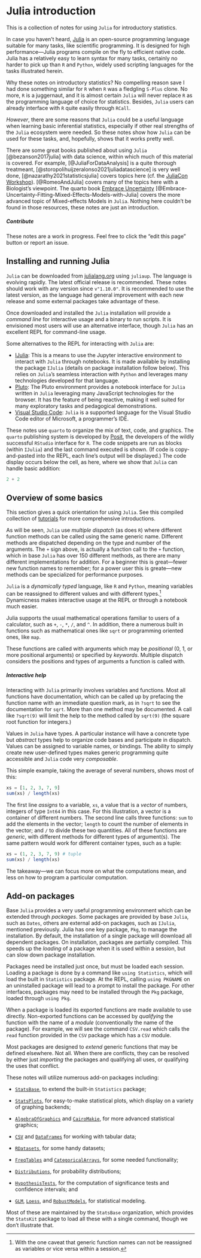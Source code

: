 # Julia introduction

This is a collection of notes for using `Julia` for introductory statistics.

In case you haven't heard, [Julia](https://julialang.org/) is an open-source programming language suitable for many tasks, like scientific programming. It is designed for high performance---Julia programs compile on the fly to efficient native code. Julia has a relatively easy to learn syntax for many tasks, certainly no harder to pick up than `R` and `Python`, widely used scripting languages for the tasks illustrated herein.

Why these notes on introductory statistics? No compelling reason save I had done something similar for `R` when `R` was a fledgling `S-Plus` clone. No more, `R` is a juggernaut, and it is almost certain `Julia` will never replace `R` as the programming language of choice for statistics. Besides, `Julia` users can already interface with `R` quite easily through `RCall`.

*However*, there are some reasons that `Julia` could be a useful language when learning basic inferential statistics, especially if other real strengths of the `Julia` ecosystem were needed. So these notes show how `Julia` can be used for these tasks, and, hopefully, shows that it works pretty well.

There are some great books published about using `Julia` [@bezanson2017julia] with data
science, within which much of this material is covered. For example,
[@JuliaForDataAnalysis] is a quite thorough treatmeant,
[@storopolihuijzeralonso2021juliadatascience] is very well done,
[@nazarathy2021statisticsjulia] covers topics here (cf. the [JuliaCon
Workshop](https://www.youtube.com/watch?v=IlPoU5Yr2QI)).
[@RomeoAndJulia] covers many of the topics here with a Biologist's viewpoint.
The quarto book [Embrace Uncertainty](https://juliamixedmodels.github.io/EmbraceUncertainty/) [@Embrace-Uncertainty-Fitting-Mixed-Effects-Models-with-Julia] covers the more advanced topic of Mixed-effects Models in `Julia`. Nothing here couldn't be found in those resources, these notes are just an introduction.



::: {.callout-note}
##### Contribute
These notes are a work in progress. Feel free to click the "edit this page" button or report an issue.
:::

## Installing and running Julia

`Julia` can be downloaded from [julialang.org](https://julialang.org/) using `juliaup`. The language is evolving rapidly. The latest official release is recommended. These notes should work with any version since `v"1.10.0"`. It is recommended to use the latest version, as the language had general improvement with each new release and some external packages take advantage of these.

Once downloaded and installed the `Julia` installation will provide a *command line* for interactive usage and a binary to run scripts. It is envisioned most users will use an alternative interface, though `Julia` has an excellent REPL for command-line usage.

Some alternatives to the REPL for interacting with `Julia` are:

* [IJulia](https://github.com/JuliaLang/IJulia.jl): This is a means to use the Jupyter interactive environment to interact with `Julia` through notebooks. It is made available by installing the package `IJulia` (details on package installation follow below). This relies on `Julia`'s seamless interaction with  `Python` and leverages many technologies developed for that language.
* [Pluto](https://githuhttps://plutojl.org/): The Pluto environment provides a notebook interface for `Julia` written in `Julia` leveraging many JavaScript technologies for the browser. It has the feature of being reactive, making it well suited for many exploratory tasks and pedagogical demonstrations.
* [Visual Studio Code](https://www.julia-vscode.org/): `Julia` is a supported language for the Visual Studio Code editor of Microsoft, a programmer's IDE.

These notes use `quarto` to organize the mix of text, code, and graphics. The `quarto` publishing system is developed by [Posit](https://posit.co/), the developers of the wildly successful `RStudio` interface for `R`. The code snippets are run as blocks (within `IJulia`) and the last command executed is shown. (If code is copy-and-pasted into the REPL, each line's output will be displayed.) The code display occurs below the cell, as here, where we show that `Julia` can handle basic addition:

```julia
2 + 2
```


## Overview of some basics

This section gives a quick orientation for using `Julia`. See this compiled collection of [tutorials](https://julialang.org/learning/tutorials/) for more comprehensive introductions.

As will be seen, `Julia` use *multiple dispatch* (as does `R`) where different function methods can be called using the same generic name. Different methods are dispatched depending on the type and number of the arguments. The `+` sign above, is actually a function call to the `+` function, which in base `Julia` has over $150$ different methods, as there are many different implementations for addition. For a beginner this is great---fewer new function names to remember; for a power user this is greate---new methods can be specialized for performance purposes.

`Julia` is a *dynamically typed* language, like `R` and `Python`, meaning variables can be reassigned to different values and with different types.^[With the one caveat that generic function names can not be reassigned as variables or vice versa within a session.] Dynamicness makes interactive usage at the REPL or through a notebook much easier.

Julia supports the usual mathematical operations familiar to users of a calculator, such as `+`, `-`, `*`, `/`, and `^`. In addition, there a numerous built in functions such as mathematical ones like `sqrt` or programming oriented ones, like `map`.

These functions are called with arguments which may be *positional* ($0$, $1,$ or more positional arguments) or specified by *keywords*. Multiple dispatch considers the  positions and types of arguments a function is called with.


::: {.callout-note}
##### Interactive help
Interacting with `Julia` primarily involves variables and functions. Most all functions have documentation, which can be called up by prefacing the function name with an immediate question mark, as in `?sqrt` to see the documentation for `sqrt`. More than one method may be documented. A call like `?sqrt(9)` will limit the help to the method called by `sqrt(9)` (the square root function for integers.)
:::

Values in `Julia` have types. A particular instance will have a concrete type but *abstract* types help to organize code bases and participate in dispatch. Values can be assigned to variable names, or bindings. The ability to simply create new user-defined types makes generic programming quite accessible and `Julia` code very *composable*.

This simple example, taking the average of several numbers, shows most of this:

```julia
xs = [1, 2, 3, 7, 9]
sum(xs) / length(xs)
```

The first line *assigns* to a variable, `xs`, a value that is a *vector* of numbers, integers of type `Int64` in this case. For this illustration, a vector is a container of different numbers. The second line calls three functions: `sum` to add the elements in the vector; `length` to count the number of elements in the vector; and `/` to divide these two quantities. All of these functions are *generic*, with different methods for different types of argument(s). The same pattern would work for different container types, such as a tuple:

```julia
xs = (1, 2, 3, 7, 9) # tuple
sum(xs) / length(xs)
```

The takeaway---we can focus more on what the computations mean, and less on how to program a particular computation.

## Add-on packages

Base `Julia` provides a very useful programming environment which can be extended through *packages*. Some packages are provided by base `Julia`, such as `Dates`, others are external add-on packages, such as `IJulia`, mentioned previously. Julia has one key package, `Pkg`, to manage the installation. By default, the installation of a single package will download all dependent packages. On installation, packages are partially compiled. This speeds up the *loading* of a package when it is used within a session, but can slow down package installation.

Packages need be installed just once, but must be loaded each session. Loading a package is done by a command like `using Statistics`, which will load the built in `Statistics`  package. At the REPL, calling `using PKGNAME` on an uninstalled package will lead to a prompt to install the package. For other interfaces, packages may need to be installed through the `Pkg` package, loaded through `using Pkg`.

When a package is loaded its exported functions are made available to use directly. Non-exported functions can be accessed by *qualifying* the function with the name of a *module* (conventionally the name of the package). For example, we will see the command `CSV.read` which calls the `read` function provided in the `CSV` package which has a `CSV` module.

Most packages are designed to *extend* generic functions that may be defined elsewhere. Not all. When there are conflicts, they can be resolved by either just *importing* the packages and qualifying all uses, or qualifying the uses that conflict.

These notes will utilize numerous add-on packages including:

* [`StatsBase`](https://github.com/JuliaStats/StatsBase.jl), to extend the built-in `Statistics` package;

* [`StatsPlots`](https://github.com/JuliaPlots/StatsPlots.jl), for easy-to-make statistical plots, which display on a variety of graphing backends;

* [`AlgebraOfGraphics`](https://github.com/MakieOrg/AlgebraOfGraphics.jl) and [`CairoMakie`](https://github.com/MakieOrg/AlgebraOfGraphics.jl), for more advanced statistical graphics;

* [`CSV`](https://github.com/JuliaData/CSV.jl) and [`DataFrames`](https://github.com/JuliaData/DataFrames.jl) for working with tabular data;

* [`RDatasets`](https://github.com/JuliaStats/RDatasets.jl), for some handy datasets;

* [`FreqTables`](https://github.com/nalimilan/FreqTables.jl) and [`CategoricalArrays`](https://github.com/JuliaData/CategoricalArrays.jl), for some needed functionality;

* [`Distributions`](https://github.com/JuliaStats/Distributions.jl), for probability distributions;

* [`HypothesisTests`](https://github.com/JuliaStats/HypothesisTests.jl), for the computation of significance tests and confidence intervals; and

* [`GLM`](https://github.com/JuliaStats/GLM.jl), [`Loess`](https://github.com/JuliaStats/Loess.jl), and [`RobustModels`](https://github.com/getzze/RobustModels.jl), for statistical modeling.

Most of these are maintained by the `StatsBase` organization, which provides the `StatsKit` package to load all these with a single command, though we don't illustrate that.
